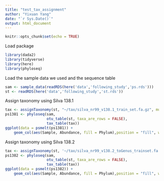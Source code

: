 ```yaml
---
title: "test_tax_assignment"
author: "Yixuan Yang"
date: "`r Sys.Date()`"
output: html_document
---
```


```r
knitr::opts_chunk$set(echo = TRUE)
```

Load package

```r
library(dada2)
library(tidyverse)
library(here)
library(phyloseq)
```

Load the sample data we used and the sequence table

```r
sam <- sample_data(readRDS(here('data','following_study','ps.rds')))
st <- readRDS(here('data','following_study','st.rds'))
```

Assign taxonomy using Silva 138.1

```r
tax <- assignTaxonomy(st, "~/tax/silva_nr99_v138.1_train_set.fa.gz", multithread=TRUE)
ps1381 <- phyloseq(sam,
                   otu_table(st, taxa_are_rows = FALSE),
                   tax_table(tax))
ggplot(data = psmelt(ps1381)) + 
    geom_col(aes(Sample, Abundance, fill = Phylum),position = "fill", width = 1)
```

Assign taxonomy using Silva 138.2

```r
tax <- assignTaxonomy(st, '~/tax/silva_nr99_v138.2_toGenus_trainset.fa.gz', multithread=TRUE)
ps1382 <- phyloseq(sam,
                   otu_table(st, taxa_are_rows = FALSE),
                   tax_table(tax))
ggplot(data = psmelt(ps1382)) + 
    geom_col(aes(Sample, Abundance, fill = Phylum),position = "fill", width = 1)
```

